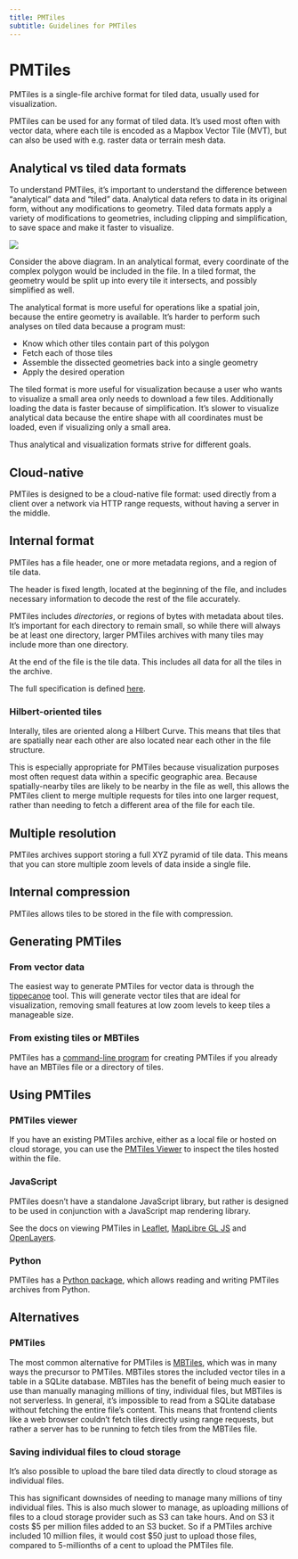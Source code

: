 ```yaml
---
title: PMTiles
subtitle: Guidelines for PMTiles
---
```


# PMTiles

PMTiles is a single-file archive format for tiled data, usually used for visualization.

PMTiles can be used for any format of tiled data. It's used most often with vector data, where each tile is encoded as a Mapbox Vector Tile (MVT), but can also be used with e.g. raster data or terrain mesh data.

## Analytical vs tiled data formats

To understand PMTiles, it's important to understand the difference between "analytical" data and "tiled" data. Analytical data refers to data in its original form, without any modifications to geometry. Tiled data formats apply a variety of modifications to geometries, including clipping and simplification, to save space and make it faster to visualize.

![](../images/analytical_vs_tiled_geoms.png)

Consider the above diagram. In an analytical format, every coordinate of the complex polygon would be included in the file. In a tiled format, the geometry would be split up into every tile it intersects, and possibly simplified as well.

The analytical format is more useful for operations like a spatial join, because the entire geometry is available. It's harder to perform such analyses on tiled data because a program must:

- Know which other tiles contain part of this polygon
- Fetch each of those tiles
- Assemble the dissected geometries back into a single geometry
- Apply the desired operation

The tiled format is more useful for visualization because a user who wants to visualize a small area only needs to download a few tiles. Additionally loading the data is faster because of simplification. It's slower to visualize analytical data because the entire shape with all coordinates must be loaded, even if visualizing only a small area.

Thus analytical and visualization formats strive for different goals.

## Cloud-native

PMTiles is designed to be a cloud-native file format: used directly from a client over a network via HTTP range requests, without having a server in the middle.

## Internal format

PMTiles has a file header, one or more metadata regions, and a region of tile data.

The header is fixed length, located at the beginning of the file, and includes necessary information to decode the rest of the file accurately.

PMTiles includes _directories_, or regions of bytes with metadata about tiles. It's important for each directory to remain small, so while there will always be at least one directory, larger PMTiles archives with many tiles may include more than one directory.

At the end of the file is the tile data. This includes all data for all the tiles in the archive.

The full specification is defined [here](https://github.com/protomaps/PMTiles/blob/main/spec/v3/spec.md).

### Hilbert-oriented tiles

Interally, tiles are oriented along a Hilbert Curve. This means that tiles that are spatially near each other are also located near each other in the file structure.

This is especially appropriate for PMTiles because visualization purposes most often request data within a specific geographic area. Because spatially-nearby tiles are likely to be nearby in the file as well, this allows the PMTiles client to merge multiple requests for tiles into one larger request, rather than needing to fetch a different area of the file for each tile.

## Multiple resolution

PMTiles archives support storing a full XYZ pyramid of tile data. This means that you can store multiple zoom levels of data inside a single file.

## Internal compression

PMTiles allows tiles to be stored in the file with compression.

## Generating PMTiles

### From vector data

The easiest way to generate PMTiles for vector data is through the [tippecanoe](https://github.com/felt/tippecanoe) tool. This will generate vector tiles that are ideal for visualization, removing small features at low zoom levels to keep tiles a manageable size.

### From existing tiles or MBTiles

PMTiles has a [command-line program](https://github.com/protomaps/go-pmtiles) for creating PMTiles if you already have an MBTiles file or a directory of tiles.

## Using PMTiles

### PMTiles viewer

If you have an existing PMTiles archive, either as a local file or hosted on cloud storage, you can use the [PMTiles Viewer](https://protomaps.github.io/PMTiles/) to inspect the tiles hosted within the file.

### JavaScript

PMTiles doesn't have a standalone JavaScript library, but rather is designed to be used in conjunction with a JavaScript map rendering library.

See the docs on viewing PMTiles in [Leaflet](https://protomaps.com/docs/frontends/leaflet), [MapLibre GL JS](https://protomaps.com/docs/frontends/maplibre) and [OpenLayers](https://protomaps.com/docs/frontends/openlayers).

### Python

PMTiles has a [Python package](https://github.com/protomaps/PMTiles/tree/main/python), which allows reading and writing PMTiles archives from Python.

## Alternatives

### PMTiles

The most common alternative for PMTiles is [MBTiles](https://github.com/mapbox/mbtiles-spec), which was in many ways the precursor to PMTiles. MBTiles stores the included vector tiles in a table in a SQLite database. MBTiles has the benefit of being much easier to use than manually managing millions of tiny, individual files, but MBTiles is not serverless. In general, it's impossible to read from a SQLite database without fetching the entire file's content. This means that frontend clients like a web browser couldn't fetch tiles directly using range requests, but rather a server has to be running to fetch tiles from the MBTiles file.

### Saving individual files to cloud storage

It's also possible to upload the bare tiled data directly to cloud storage as individual files.

This has significant downsides of needing to manage many millions of tiny individual files. This is also much slower to manage, as uploading millions of files to a cloud storage provider such as S3 can take hours. And on S3 it costs $5 per million files added to an S3 bucket. So if a PMTiles archive included 10 million files, it would cost $50 just to upload those files, compared to 5-millionths of a cent to upload the PMTiles file.
